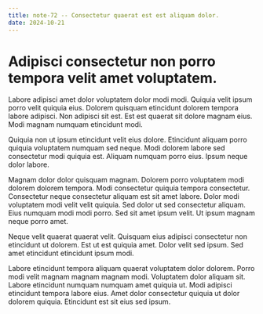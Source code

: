 ```yaml
---
title: note-72 -- Consectetur quaerat est est aliquam dolor.
date: 2024-10-21
---
```


# Adipisci consectetur non porro tempora velit amet voluptatem.

Labore adipisci amet dolor voluptatem dolor modi modi. Quiquia velit ipsum porro velit quiquia eius. Dolorem quisquam etincidunt dolorem tempora labore adipisci. Non adipisci sit est. Est est quaerat sit dolore magnam eius. Modi magnam numquam etincidunt modi.

Quiquia non ut ipsum etincidunt velit eius dolore. Etincidunt aliquam porro quiquia voluptatem numquam sed neque. Modi dolorem labore sed consectetur modi quiquia est. Aliquam numquam porro eius. Ipsum neque dolor labore.

Magnam dolor dolor quisquam magnam. Dolorem porro voluptatem modi dolorem dolorem tempora. Modi consectetur quiquia tempora consectetur. Consectetur neque consectetur aliquam est sit amet labore. Dolor modi voluptatem modi velit velit quiquia. Sed dolor ut sed consectetur aliquam. Eius numquam modi modi porro. Sed sit amet ipsum velit. Ut ipsum magnam neque porro amet.

Neque velit quaerat quaerat velit. Quisquam eius adipisci consectetur non etincidunt ut dolorem. Est ut est quiquia amet. Dolor velit sed ipsum. Sed amet etincidunt etincidunt ipsum modi.

Labore etincidunt tempora aliquam quaerat voluptatem dolor dolorem. Porro modi velit magnam magnam magnam modi. Voluptatem dolor aliquam sit. Labore etincidunt numquam numquam amet quiquia ut. Modi adipisci etincidunt tempora labore eius. Amet dolor consectetur quiquia ut dolor dolorem quiquia. Etincidunt est sit eius sed ipsum.


